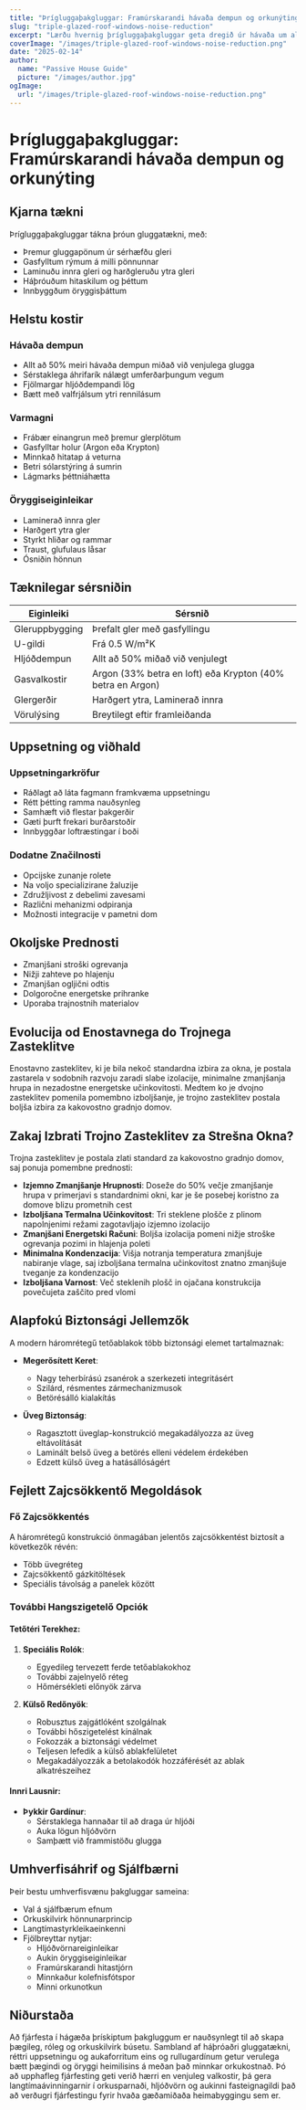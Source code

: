 ```yaml
---
title: "Þrígluggaþakgluggar: Framúrskarandi hávaða dempun og orkunýting"
slug: "triple-glazed-roof-windows-noise-reduction"
excerpt: "Lærðu hvernig þrígluggaþakgluggar geta dregið úr hávaða um allt að 50% á meðan þeir bæta orkunýtingu og öryggi heimilisins."
coverImage: "/images/triple-glazed-roof-windows-noise-reduction.png"
date: "2025-02-14"
author:
  name: "Passive House Guide"
  picture: "/images/author.jpg"
ogImage:
  url: "/images/triple-glazed-roof-windows-noise-reduction.png"
---
```


# Þrígluggaþakgluggar: Framúrskarandi hávaða dempun og orkunýting

## Kjarna tækni

Þrígluggaþakgluggar tákna þróun gluggatækni, með:

- Þremur gluggapönum úr sérhæfðu gleri
- Gasfylltum rýmum á milli pönnunnar
- Laminuðu innra gleri og harðgleruðu ytra gleri
- Háþróuðum hitaskilum og þéttum
- Innbyggðum öryggisþáttum

## Helstu kostir

### Hávaða dempun
- Allt að 50% meiri hávaða dempun miðað við venjulega glugga
- Sérstaklega áhrifarík nálægt umferðarþungum vegum
- Fjölmargar hljóðdempandi lög
- Bætt með valfrjálsum ytri rennilásum

### Varmagni
- Frábær einangrun með þremur glerplötum
- Gasfylltar holur (Argon eða Krypton)
- Minnkað hitatap á veturna
- Betri sólarstýring á sumrin
- Lágmarks þéttniáhætta

### Öryggiseiginleikar
- Laminerað innra gler
- Harðgert ytra gler
- Styrkt hliðar og rammar
- Traust, glufulaus låsar
- Ósniðin hönnun

## Tæknilegar sérsniðin

| Eiginleiki | Sérsnið |
|------------|---------|
| Gleruppbygging | Þrefalt gler með gasfyllingu |
| U-gildi | Frá 0.5 W/m²K |
| Hljóðdempun | Allt að 50% miðað við venjulegt |
| Gasvalkostir | Argon (33% betra en loft) eða Krypton (40% betra en Argon) |
| Glergerðir | Harðgert ytra, Laminerað innra |
| Vörulýsing | Breytilegt eftir framleiðanda |

## Uppsetning og viðhald

### Uppsetningarkröfur
- Ráðlagt að láta fagmann framkvæma uppsetningu
- Rétt þétting ramma nauðsynleg
- Samhæft við flestar þakgerðir
- Gæti þurft frekari burðarstoðir
- Innbyggðar loftræstingar í boði

### Dodatne Značilnosti
- Opcijske zunanje rolete
- Na voljo specializirane žaluzije
- Združljivost z debelimi zavesami
- Različni mehanizmi odpiranja
- Možnosti integracije v pametni dom

## Okoljske Prednosti

- Zmanjšani stroški ogrevanja
- Nižji zahteve po hlajenju
- Zmanjšan ogljični odtis
- Dolgoročne energetske prihranke
- Uporaba trajnostnih materialov

## Evolucija od Enostavnega do Trojnega Zasteklitve

Enostavno zasteklitev, ki je bila nekoč standardna izbira za okna, je postala zastarela v sodobnih razvoju zaradi slabe izolacije, minimalne zmanjšanja hrupa in nezadostne energetske učinkovitosti. Medtem ko je dvojno zasteklitev pomenila pomembno izboljšanje, je trojno zasteklitev postala boljša izbira za kakovostno gradnjo domov.

## Zakaj Izbrati Trojno Zasteklitev za Strešna Okna?

Trojna zasteklitev je postala zlati standard za kakovostno gradnjo domov, saj ponuja pomembne prednosti:

- **Izjemno Zmanjšanje Hrupnosti**: Doseže do 50% večje zmanjšanje hrupa v primerjavi s standardnimi okni, kar je še posebej koristno za domove blizu prometnih cest
- **Izboljšana Termalna Učinkovitost**: Tri steklene plošče z plinom napolnjenimi režami zagotavljajo izjemno izolacijo
- **Zmanjšani Energetski Računi**: Boljša izolacija pomeni nižje stroške ogrevanja pozimi in hlajenja poleti
- **Minimalna Kondenzacija**: Višja notranja temperatura zmanjšuje nabiranje vlage, saj izboljšana termalna učinkovitost znatno zmanjšuje tveganje za kondenzacijo
- **Izboljšana Varnost**: Več steklenih plošč in ojačana konstrukcija povečujeta zaščito pred vlomi

## Alapfokú Biztonsági Jellemzők

A modern háromrétegű tetőablakok több biztonsági elemet tartalmaznak:

- **Megerősített Keret**:
  - Nagy teherbírású zsanérok a szerkezeti integritásért
  - Szilárd, résmentes zármechanizmusok
  - Betörésálló kialakítás

- **Üveg Biztonság**:
  - Ragasztott üveglap-konstrukció megakadályozza az üveg eltávolítását
  - Laminált belső üveg a betörés elleni védelem érdekében
  - Edzett külső üveg a hatásállóságért

## Fejlett Zajcsökkentő Megoldások

### Fő Zajcsökkentés
A háromrétegű konstrukció önmagában jelentős zajcsökkentést biztosít a következők révén:
- Több üvegréteg
- Zajcsökkentő gázkitöltések
- Speciális távolság a panelek között

### További Hangszigetelő Opciók

#### Tetőtéri Terekhez:
1. **Speciális Rolók**: 
   - Egyedileg tervezett ferde tetőablakokhoz
   - További zajelnyelő réteg
   - Hőmérsékleti előnyök zárva

2. **Külső Redőnyök**:
   - Robusztus zajgátlóként szolgálnak
   - További hőszigetelést kínálnak
   - Fokozzák a biztonsági védelmet
   - Teljesen lefedik a külső ablakfelületet
   - Megakadályozzák a betolakodók hozzáférését az ablak alkatrészeihez

#### Innri Lausnir:
- **Þykkir Gardínur**: 
  - Sérstaklega hannaðar til að draga úr hljóði
  - Auka lögun hljóðvörn
  - Samþætt við frammistöðu glugga

## Umhverfisáhrif og Sjálfbærni

Þeir bestu umhverfisvænu þakgluggar sameina:
- Val á sjálfbærum efnum
- Orkuskilvirk hönnunarprincip
- Langtímastyrkleikaeinkenni
- Fjölbreyttar nytjar:
  - Hljóðvörnareiginleikar
  - Aukin öryggiseiginleikar
  - Framúrskarandi hitastjórn
  - Minnkaður kolefnisfótspor
  - Minni orkunotkun

## Niðurstaða

Að fjárfesta í hágæða þrískiptum þakgluggum er nauðsynlegt til að skapa þægileg, róleg og orkuskilvirk búsetu. Sambland af háþróaðri gluggatækni, réttri uppsetningu og aukaforritum eins og rullugardínum getur verulega bætt þægindi og öryggi heimilisins á meðan það minnkar orkukostnað. Þó að upphafleg fjárfesting geti verið hærri en venjuleg valkostir, þá gera langtímaávinningarnir í orkusparnaði, hljóðvörn og aukinni fasteignagildi það að verðugri fjárfestingu fyrir hvaða gæðamiðaða heimabyggingu sem er.